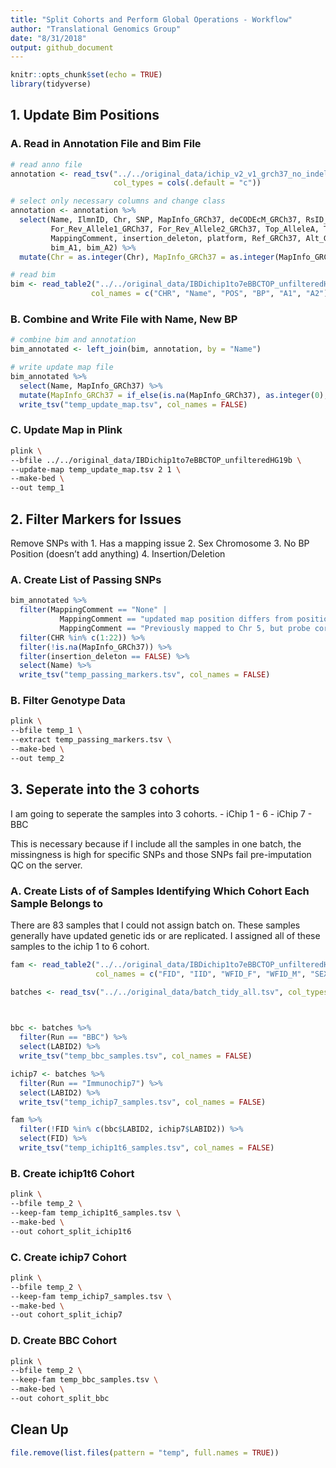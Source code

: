 ```yaml
---
title: "Split Cohorts and Perform Global Operations - Workflow"
author: "Translational Genomics Group"
date: "8/31/2018"
output: github_document
---
```


```r
knitr::opts_chunk$set(echo = TRUE)
library(tidyverse)
```

## 1. Update Bim Positions

### A. Read in Annotation File and Bim File
```r
# read anno file
annotation <- read_tsv("../../original_data/ichip_v2_v1_grch37_no_indels_annovar_annotation_25_jul_2018.tsv", 
                       col_types = cols(.default = "c"))

# select only necessary columns and change class
annotation <- annotation %>%
  select(Name, IlmnID, Chr, SNP, MapInfo_GRCh37, deCODEcM_GRCh37, RsID_dbsnp138, 
         For_Rev_Allele1_GRCh37, For_Rev_Allele2_GRCh37, Top_AlleleA, Top_AlleleB,
         MappingComment, insertion_deleton, platform, Ref_GRCh37, Alt_GRCh37,
         bim_A1, bim_A2) %>%
  mutate(Chr = as.integer(Chr), MapInfo_GRCh37 = as.integer(MapInfo_GRCh37))

# read bim
bim <- read_table2("../../original_data/IBDichip1to7eBBCTOP_unfilteredHG19b.bim",
                  col_names = c("CHR", "Name", "POS", "BP", "A1", "A2"))
```

### B. Combine and Write File with Name, New BP
```r
# combine bim and annotation
bim_annotated <- left_join(bim, annotation, by = "Name")

# write update map file
bim_annotated %>%
  select(Name, MapInfo_GRCh37) %>%
  mutate(MapInfo_GRCh37 = if_else(is.na(MapInfo_GRCh37), as.integer(0), MapInfo_GRCh37)) %>%
  write_tsv("temp_update_map.tsv", col_names = FALSE)
```

### C. Update Map in Plink
```bash
plink \
--bfile ../../original_data/IBDichip1to7eBBCTOP_unfilteredHG19b \
--update-map temp_update_map.tsv 2 1 \
--make-bed \
--out temp_1
```


## 2. Filter Markers for Issues
Remove SNPs with 
1. Has a mapping issue
2. Sex Chromosome
3. No BP Position (doesn't add anything)
4. Insertion/Deletion

### A. Create List of Passing SNPs
```r
bim_annotated %>%
  filter(MappingComment == "None" | 
           MappingComment == "updated map position differs from position in ichip1to7top_unfiltered_e_bim" |
           MappingComment == "Previously mapped to Chr 5, but probe correctly matched to Chr 15.") %>%
  filter(CHR %in% c(1:22)) %>%
  filter(!is.na(MapInfo_GRCh37)) %>%
  filter(insertion_deleton == FALSE) %>%
  select(Name) %>%
  write_tsv("temp_passing_markers.tsv", col_names = FALSE)
```

### B. Filter Genotype Data
```bash
plink \
--bfile temp_1 \
--extract temp_passing_markers.tsv \
--make-bed \
--out temp_2
```

## 3. Seperate into the 3 cohorts
I am going to seperate the samples into 3 cohorts. 
- iChip 1 - 6 
- iChip 7
- BBC

This is necessary because if I include all the samples in one batch, the missingness is high for specific SNPs and those SNPs fail pre-imputation QC on the server. 

### A. Create Lists of of Samples Identifying Which Cohort Each Sample Belongs to 
There are 83 samples that I could not assign batch on. These samples generally have updated genetic ids or are replicated. I assigned all of these samples to the ichip 1 to 6 cohort. 
```r
fam <- read_table2("../../original_data/IBDichip1to7eBBCTOP_unfilteredHG19b.fam", 
                   col_names = c("FID", "IID", "WFID_F", "WFID_M", "SEX", "PHENO"))

batches <- read_tsv("../../original_data/batch_tidy_all.tsv", col_types = cols(LABID2 = col_character(),
                                                                               Run = col_character()))


bbc <- batches %>%
  filter(Run == "BBC") %>%
  select(LABID2) %>%
  write_tsv("temp_bbc_samples.tsv", col_names = FALSE)

ichip7 <- batches %>%
  filter(Run == "Immunochip7") %>%
  select(LABID2) %>%
  write_tsv("temp_ichip7_samples.tsv", col_names = FALSE)

fam %>%
  filter(!FID %in% c(bbc$LABID2, ichip7$LABID2)) %>%
  select(FID) %>%
  write_tsv("temp_ichip1t6_samples.tsv", col_names = FALSE)

```

### B. Create ichip1t6 Cohort
```bash
plink \
--bfile temp_2 \
--keep-fam temp_ichip1t6_samples.tsv \
--make-bed \
--out cohort_split_ichip1t6
```

### C. Create ichip7 Cohort
```bash
plink \
--bfile temp_2 \
--keep-fam temp_ichip7_samples.tsv \
--make-bed \
--out cohort_split_ichip7
```

### D. Create BBC Cohort
```bash
plink \
--bfile temp_2 \
--keep-fam temp_bbc_samples.tsv \
--make-bed \
--out cohort_split_bbc
```

## Clean Up
```r
file.remove(list.files(pattern = "temp", full.names = TRUE))
```

